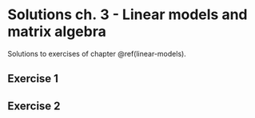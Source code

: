 # Solutions ch. 3 - Linear models and matrix algebra {#solutions-linear-models}

Solutions to exercises of chapter \@ref(linear-models).

## Exercise 1

## Exercise 2

